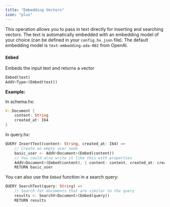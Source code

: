 ```yaml
---
title: "Embedding Vectors"
icon: "plus"
---
```


This operation allows you to pass in text directly for inserting and searching vectors.
The text is automatically embedded with an embedding model of your choice (can be defined
in your `config.hx.json` file). The default embedding model is `text-embedding-ada-002` from
OpenAI.

### `Embed`

Embeds the input text and returns a vector

```rust
Embed(text)
AddV<Type>(Embed(text))
```

**Example:**

In schema.hx:

```rust
V::Document {
    content: String
    created_at: I64
}
```

In query.hx:

```rust
QUERY InsertText(content: String, created_at: I64) =>
    // Create an empty user node
    basic_user <- AddV<Document>(Embed(content))
    // You could also write it like this with properties
    AddV<Document>(Embed(content), { content: content, created_at: created_at })
    RETURN basic_user
```

You can also use the `Embed` function in a search query:

```rust
QUERY SearchText(query: String) =>
    // Search for documents that are similar to the query
    results <- SearchV<Document>(Embed(query))
    RETURN results
```